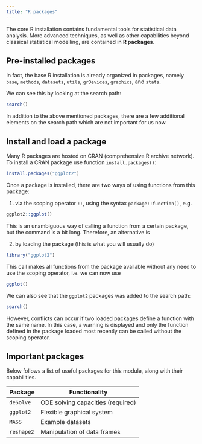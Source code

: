 ```yaml
---
title: "R packages"
---
```


The core R installation contains fundamental tools for statistical data analysis. 
More advanced techniques, as well as other capabilities beyond classical statistical 
modelling, are contained in **R packages**. 

## Pre-installed packages

In fact, the base R installation is already organized in packages, namely
`base`, `methods`, `datasets`, `utils`, `grDevices`, `graphics`, and `stats`.

We can see this by looking at the search path:

```r
search()
```

In addition to the above mentioned packages, there are a few additional elements 
on the search path which are not important for us now.

## Install and load a package

Many R packages are hosted on CRAN (comprehensive R archive network). To install
a CRAN package use function `install.packages()`:

```r
install.packages("ggplot2")
```

Once a package is installed, there are two ways of using functions from this 
package: 

(1) via the scoping operator `::`, using the syntax `package::function()`, e.g.

```r
ggplot2::ggplot()
```

This is an unambiguous way of calling a function from a certain package, but the
command is a bit long. Therefore, an alternative is

(2) by loading the package (this is what you will usually do)

```r
library("ggplot2")
```

This call makes all functions from the package available without any need to use
the scoping operator, i.e. we can now use

```r
ggplot()
```

We can also see that the `ggplot2` packages was added to the search path:

```r
search()
```

However, conflicts can occur if two loaded packages define a function
with the same name. In this case, a warning is displayed and only the function 
defined in the package loaded most recently can be called without the scoping 
operator.

## Important packages

Below follows a list of useful packages for this module, along with their 
capabilities.

Package   | Functionality
----------|--------------
`deSolve` | ODE solving capacities (required)
`ggplot2` | Flexible graphical system
`MASS`    | Example datasets
`reshape2`| Manipulation of data frames 




